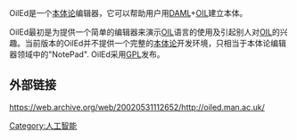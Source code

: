 OilEd是一个[[本体论_(计算机)|本体论]]编辑器，它可以帮助用户用[[Wikipedia:DAML|DAML]]+[[Wikipedia:OIL|OIL]]建立本体。

OilEd最初是为提供一个简单的编辑器来演示[[Wikipedia:OIL|OIL]]语言的使用及引起别人对[[Wikipedia:OIL|OIL]]的兴趣。当前版本的OilEd并不提供一个完整的[[Wikipedia:本体论|本体论]]开发环境，只相当于本体论编辑器领域中的"NotePad".
OilEd采用[[Wikipedia:GPL|GPL]]发布。

== 外部链接 ==
https://web.archive.org/web/20020531112652/http://oiled.man.ac.uk/

[[Category:人工智能|Category:人工智能]]